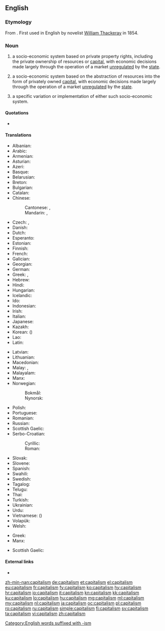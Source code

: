 ==English==

===Etymology===
From {{etyl|fr|en}} {{term|capitalisme|lang=fr||the condition of one who is rich}}. First used in English by novelist [[w:William Thackeray|William Thackeray]] in 1854.

===Noun===
{{en-noun|~}}

# {{context|politics|uncountable|lang=en}} a socio-economic system based on private property rights, including the private ownership of resources or [[capital]], with economic decisions made largely through the operation of a market [[unregulated]] by the [[state]].
# {{context|economics|uncountable|lang=en}} a socio-economic system based on the abstraction of resources into the form of privately owned [[capital]], with economic decisions made largely through the operation of a market [[unregulated]] by the [[state]].
# {{context|countable|lang=en}} a specific variation or implementation of either such socio-economic system.

====Quotations====
<!--unclear to what sense this first use (?) would belong. hardly surprising since there is no discernible difference between the first two senses-->
* {{quote-book|title=[[w:The Newcomes|The Newcomes]]: memoirs of a most respectable family|volume=2|page=75|author=[[w:William Makepeace Thackeray|William Makepeace Thackeray]]|year=1855|passage=The Prince de Moncontour took his place with great gravity at the Paris board, whither Barnes made frequent flying visits. The sense of '''capitalism''' sobered and dignified Paul de Florac: at the age of five-and-forty he was actually giving up being a young man, and was not ill-pleased at having to enlarge his waistcoats, and to show a little gray in his mustache.}}

====Translations====
{{trans-top|socio-economic system based on private property rights}}
* Albanian: {{t|sq|kapitalizmi}}
* Arabic: {{t|ar|رَأْسْمَالِيَّة|f|tr=raʾs-māliyya}}
* Armenian: {{t+|hy|կապիտալիզմ}}
* Asturian: {{t|ast|capitalismu|m}}
* Azeri: {{t|az|kapitalizm}}
* Basque: {{t|eu|kapitalismo}}
* Belarusian: {{t|be|капіталі́зм|m|sc=Cyrl}}
* Breton: {{t|br|kapitalouriezh|f}}
* Bulgarian: {{t|bg|капитали́зъм|m|sc=Cyrl}}
* Catalan: {{t|ca|capitalisme}}
* Chinese:
*: Cantonese: {{t|yue|資本主義|sc=Hani}}, {{t|yue|资本主义|tr=zi1 bun2 zyu2 ji3|sc=Hani}}
*: Mandarin: {{t|cmn|資本主義|sc=Hani}}, {{t+|cmn|资本主义|tr=zīběnzhǔyì|sc=Hani}}
* Czech: {{t+|cs|kapitalismus}}, {{t+|cs|kapitalizmus}}
* Danish: {{t|da|kapitalisme|c}}
* Dutch: {{t+|nl|kapitalisme|n}}
* Esperanto: {{t|eo|kapitalismo}}
* Estonian: {{t|et|kapitalism}}
* Finnish: {{t+|fi|kapitalismi}}
* French: {{t+|fr|capitalisme|m}}
* Galician: {{t+|gl|capitalismo|m}}
* Georgian: {{t|ka|კაპიტალიზმი}}
* German: {{t+|de|Kapitalismus|m}}
* Greek: {{t+|el|κεφαλαιοκρατία|f}}, {{t+|el|καπιταλισμός|m}}
* Hebrew: {{t+|he|קפיטליזם|m|tr=kapitalizm|sc=Hebr}}
* Hindi: {{t|hi|पूंजीवाद|m|tr=pū̃jīvād}}
* Hungarian: {{t+|hu|kapitalizmus}}
* Icelandic: {{t|is|auðvaldsskipulag}}
* Ido: {{t+|io|kapitalismo}}
* Indonesian: {{t+|id|kapitalisme}}
* Irish: {{t|ga|caipitleachas|m}}
* Italian: {{t+|it|capitalismo|m}}
* Japanese: {{t+|ja|資本主義|tr=しほんしゅぎ, shihonshugi}}
* Kazakh: {{t+|kk|капитализм|sc=Cyrl}}
* Korean: {{t+|ko|자본주의|sc=Kore}} ({{t+|ko|資本主義|sc=Kore}})
* Lao: {{t-needed|lo}}
* Latin: {{t|la|capitalismus|m}}
{{trans-mid}}
* Latvian: {{t|lv|kapitālisms|m}}
* Lithuanian: {{t|lt|kapitalizmas|m}}
* Macedonian: {{t|mk|капитали́зам|m}}
* Malay: {{t|ms|faham kapitalis}}, {{t|ms|kapitalisme}}
* Malayalam: {{t|ml|മുതലാളിത്തം|sc=Mlym}}
* Manx: {{t|gv|bun-argidys|m}}
* Norwegian:
*: Bokmål: {{t+|nb|kapitalisme|m}}
*: Nynorsk: {{t|nn|kapitalisme|m}}
* Polish: {{t+|pl|kapitalizm|m}}
* Portuguese: {{t+|pt|capitalismo|m}}
* Romanian: {{t+|ro|capitalism|n}}
* Russian: {{t+|ru|капитали́зм|m}}
* Scottish Gaelic: {{t|gd|calpachas|m}}
* Serbo-Croatian:
*: Cyrillic: {{t|sh|капиталѝзам|m}}
*: Roman: {{t+|sh|kapitalìzam|m}}
* Slovak: {{t|sk|kapitalizmus|m}}
* Slovene: {{t+|sl|kapitalizem|m}}
* Spanish: {{t+|es|capitalismo}}
* Swahili: {{t|sw|ubepari}}
* Swedish: {{t+|sv|kapitalism}}
* Tagalog: {{t|tl|puhunanan}}
* Telugu: {{t|te|పెట్టుబడిదారీ|sc=Telu}}
* Thai: {{t|th|ลัทธิทุนนิยม|tr=láttí thunniym|sc=Thai}}
* Turkish: {{t+|tr|kapitalizm}}
* Ukrainian: {{t+|uk|капіталі́зм|m|sc=Cyrl}}
* Urdu: {{t|ur|پونجیواد|m|tr=pū̃jīvād|sc=ur-Arab}}
* Vietnamese: {{t|vi|chủ nghĩa tư bản}} ({{t|vi|主義資本}})
* Volapük: {{t+|vo|katädim}}
* Welsh: {{t|cy|cyfalafiaeth|f}}
{{trans-bottom}}

{{trans-top|socio-economic system based on the abstraction of resources}}
* Greek: {{t+|el|κεφαλαιοκρατία|f}}
* Manx: {{t|gv|bun-argidys|m}}
{{trans-mid}}
* Scottish Gaelic: {{t|gd|calpachas|m}}
{{trans-bottom}}

====External links====
* {{projectlink|wikipedia}}

[[Category:English words suffixed with -ism]]

[[zh-min-nan:capitalism]]
[[de:capitalism]]
[[et:capitalism]]
[[el:capitalism]]
[[eu:capitalism]]
[[fr:capitalism]]
[[fy:capitalism]]
[[ko:capitalism]]
[[hy:capitalism]]
[[hr:capitalism]]
[[io:capitalism]]
[[it:capitalism]]
[[kn:capitalism]]
[[kk:capitalism]]
[[ku:capitalism]]
[[lo:capitalism]]
[[hu:capitalism]]
[[mg:capitalism]]
[[ml:capitalism]]
[[my:capitalism]]
[[nl:capitalism]]
[[ja:capitalism]]
[[oc:capitalism]]
[[pl:capitalism]]
[[ro:capitalism]]
[[ru:capitalism]]
[[simple:capitalism]]
[[fi:capitalism]]
[[sv:capitalism]]
[[ta:capitalism]]
[[vi:capitalism]]
[[zh:capitalism]]
